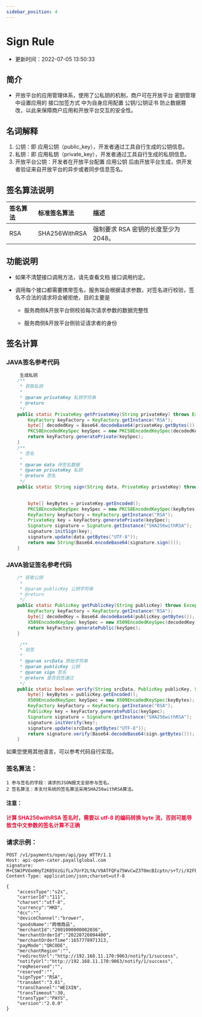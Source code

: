 ```yaml
---
sidebar_position: 4
---
```


# Sign Rule
* 更新时间：2022-07-05 13:50:33
## 简介
* 开放平台的应用管理体系，使用了公私钥的机制，商户可在开放平台 密钥管理 中设置应用的 接口加签方式 中为自身应用配置 公钥/公钥证书  防止数据篡改，以此来保障商户应用和开放平台交互的安全性。
## 名词解释
1) 公钥：即 应用公钥（public_key），开发者通过工具自行生成的公钥信息。
2) 私钥：即 应用私钥（private_key），开发者通过工具自行生成的私钥信息。
3) 开放平台公钥：开发者在开放平台配置 应用公钥 后由开放平台生成，供开发者验证来自开放平台的异步或者同步信息签名。
## 签名算法说明
| 签名算法		 | 标准签名算法	 | 描述 | 
| :-----| :---- | :---- | 
|RSA |SHA256WithRSA | 强制要求 RSA 密钥的长度至少为 2048。|

## 功能说明
+ 如果不清楚接口调用方法，请先查看文档 接口调用约定。

+ 调用每个接口都需要携带签名，服务端会根据请求参数，对签名进行校验，签名不合法的请求将会被拒绝，目的主要是

  + 服务商侧&开放平台侧校验每次请求参数的数据完整性

  + 服务商侧&开放平台侧验证请求者的身份
## 签名计算
### JAVA签名参考代码
````java
     生成私钥
    /**
     * 获取私钥
     *
     * @param privateKey 私钥字符串
     * @return
     */
    public static PrivateKey getPrivateKey(String privateKey) throws Exception {
        KeyFactory keyFactory = KeyFactory.getInstance("RSA");
        byte[] decodedKey = Base64.decodeBase64(privateKey.getBytes());
        PKCS8EncodedKeySpec keySpec = new PKCS8EncodedKeySpec(decodedKey);
        return keyFactory.generatePrivate(keySpec);
    }
    /**
     * 签名
     *
     * @param data 待签名数据
     * @param privateKey 私钥
     * @return 签名
     */
    public static String sign(String data, PrivateKey privateKey) throws Exception {

       
        byte[] keyBytes = privateKey.getEncoded();
        PKCS8EncodedKeySpec keySpec = new PKCS8EncodedKeySpec(keyBytes);
        KeyFactory keyFactory = KeyFactory.getInstance("RSA");
        PrivateKey key = keyFactory.generatePrivate(keySpec);
        Signature signature = Signature.getInstance("SHA256withRSA");
        signature.initSign(key);
        signature.update(data.getBytes("UTF-8"));
        return new String(Base64.encodeBase64(signature.sign()));
    }

````


### JAVA验证签名参考代码
````java
	/* 获取公钥
     *
     * @param publicKey 公钥字符串
     * @return
     */
    public static PublicKey getPublicKey(String publicKey) throws Exception {
        KeyFactory keyFactory = KeyFactory.getInstance("RSA");
        byte[] decodedKey = Base64.decodeBase64(publicKey.getBytes());
        X509EncodedKeySpec keySpec = new X509EncodedKeySpec(decodedKey);
        return keyFactory.generatePublic(keySpec);
    }
````

````java
     /**
     * 验签
     *
     * @param srcData 原始字符串
     * @param publicKey 公钥
     * @param sign 签名
     * @return 是否验签通过
     */
    public static boolean verify(String srcData, PublicKey publicKey, String sign) throws Exception {
        byte[] keyBytes = publicKey.getEncoded();
        X509EncodedKeySpec keySpec = new X509EncodedKeySpec(keyBytes);
        KeyFactory keyFactory = KeyFactory.getInstance("RSA");
        PublicKey key = keyFactory.generatePublic(keySpec);
        Signature signature = Signature.getInstance("SHA256withRSA");
        signature.initVerify(key);
        signature.update(srcData.getBytes("UTF-8"));
        return signature.verify(Base64.decodeBase64(sign.getBytes()));
    }
````
如果您使用其他语言，可以参考代码自行实现。

### 签名算法：
```text
1 参与签名的字段：请求的JSON报文全部参与签名。
2 签名算法：本支付系统的签名算法采用SHA256withRSA算法。
```
#### 注意：
**<font color="Crimson">计算 SHA256withRSA 签名时，需要以 utf-8 的编码转换 byte 流，否则可能导致含中文参数的签名计算不正确</font>**


  ### 请求示例：

````http request
POST /v1/payments/open/api/pay HTTP/1.1
Host: api-open-cater.payallglobal.com
signature: M+CSWJPVOxHHyT2K85VzGifLx7UrF2LYA/V9ATFQFa75WvCwZ3T0mcBIcptn/s+T/i/X2FElVSpL0S7WMiNU70Lg+DeNtgic+4BfwVGoMhX5Mq0pkrriruArZHI58/5bs1S98SFvjciiBpZnN3xziuwHWRoW6yO3anp1/XKTbVc=
Content-Type: application/json;charset=utf-8

{
    "accessType":"s2s",
    "carrierId":"111",
    "charset":"utf-8",
    "currency":"HKD",
    "dcc":"",
    "deviceChannel":"brower",
    "goodsName":"跨境商品",
    "merchantId":"2001000000002036",
    "merchantOrderId":"20220726094400",
    "merchantOrderTime":1657778971313,
    "payMode":"QRCODE",
    "merchantRegion":"",
    "redirectUrl":"http://192.168.11.170:9063/notify/1/success",
    "notifyUrl":"http://192.168.11.170:9063/notify/1/success",
    "reqReserved":"",
    "reserved":"",
    "signType":"RSA",
    "transAmt":"3.01",
    "transChannel":"WEIXIN",
    "transTimeout":30,
    "transType":"PAYS",
    "version":"2.0.0"
}
````